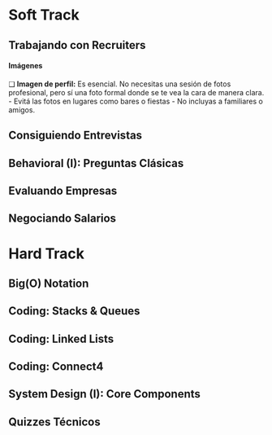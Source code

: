 # Soft Track

## Trabajando con Recruiters

#### Imágenes

❑ **Imagen de perfil:** Es esencial. No necesitas una sesión de fotos profesional, pero sí una foto formal donde se te vea la cara de manera clara.
    - Evitá las fotos en lugares como bares o fiestas
    - No incluyas a familiares o amigos.


## Consiguiendo Entrevistas

## Behavioral (I): Preguntas Clásicas

## Evaluando Empresas

## Negociando Salarios

# Hard Track

## Big(O) Notation

## Coding: Stacks & Queues

## Coding: Linked Lists

## Coding: Connect4

## System Design (I): Core Components

## Quizzes Técnicos
